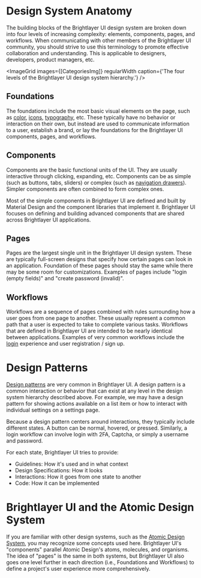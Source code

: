 
<!-- KEYWORDS: design anatomy components pages patterns workflows atomic -->

# Design System Anatomy

The building blocks of the Brightlayer UI design system are broken down into four levels of increasing complexity: elements, components, pages, and workflows. When communicating with other members of the Brightlayer UI community, you should strive to use this terminology to promote effective collaboration and understanding. This is applicable to designers, developers, product managers, etc.

<ImageGrid
    images={[CategoriesImg]}
    regularWidth
    caption={'The four levels of the Brightlayer UI design system hierarchy.'}
/>

## Foundations

The foundations include the most basic visual elements on the page, such as [color](/style/color), [icons](/style/icon-guideline), [typography](/style/typography), etc. These typically have no behavior or interaction on their own, but instead are used to communicate information to a user, establish a brand, or lay the foundations for the Brightlayer UI components, pages, and workflows.

## Components

Components are the basic functional units of the UI. They are usually interactive through clicking, expanding, etc. Components can be as simple (such as buttons, tabs, sliders) or complex (such as [navigation drawers](/patterns/navigation)). Simpler components are often combined to form complex ones.

Most of the simple components in Brightlayer UI are defined and built by Material Design and the component libraries that implement it. Brightlayer UI focuses on defining and building advanced components that are shared across Brightlayer UI applications.

## Pages

Pages are the largest single unit in the Brightlayer UI design system. These are typically full-screen designs that specify how certain pages can look in an application. Foundation of these pages should stay the same while there may be some room for customizations. Examples of pages include "login (empty fields)" and "create password (invalid)".

## Workflows

Workflows are a sequence of pages combined with rules surrounding how a user goes from one page to another. These usually represent a common path that a user is expected to take to complete various tasks. Workflows that are defined in Brightlayer UI are intended to be nearly identical between applications. Examples of very common workflows include the [login](/patterns/user-auth) experience and user registration / sign up.

<Divider />

# Design Patterns

<RegularWidth>
    <ImageGrid images={[PatternStatesImg]} regularWidth />
</RegularWidth>

[Design patterns](/patterns) are very common in Brightlayer UI. A design pattern is a common interaction or behavior that can exist at any level in the design system hierarchy described above. For example, we may have a design pattern for showing actions available on a list item or how to interact with individual settings on a settings page.

Because a design pattern centers around interactions, they typically include different states. A button can be normal, hovered, or pressed. Similarly, a login workflow can involve login with 2FA, Captcha, or simply a username and password.

For each state, Brightlayer UI tries to provide:

-   Guidelines: How it's used and in what context
-   Design Specifications: How it looks
-   Interactions: How it goes from one state to another
-   Code: How it can be implemented

<Divider />

# Brightlayer UI and the Atomic Design System

If you are familiar with other design systems, such as the [Atomic Design System](https://bradfrost.com/blog/post/atomic-web-design/), you may recognize some concepts used here. Brightlayer UI's "components" parallel Atomic Design's atoms, molecules, and organisms. The idea of "pages" is the same in both systems, but Brightlayer UI also goes one level further in each direction (i.e., Foundations and Workflows) to define a project's user experience more comprehensively.
